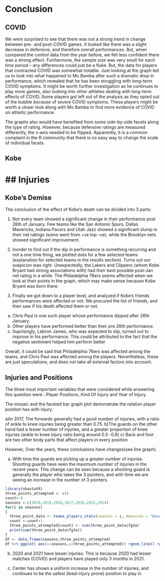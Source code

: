 # Conclusion

## COVID

We were surprised to see that there was not a strong trend in change between pre- and post-COVID 
games. It looked like there was a slight decrease in defensive, and therefore overall performances. But, 
when compared the control data from the year before, we felt less confident there was a strong effect. 
Furthermore, the sample size was very small for each time period -- any differences could just be a fluke. 
But, the data for players that contracted COVID was somewhat notable. Just looking at the graph led us to 
look into what happened to Mo Bamba after such a dramatic drop in performance, which revealed that he 
has been struggling with long-term COVID symptoms. It might be worth further investigation as 
he continues to play more games, also looking into other athletes dealing with long-term effects of COVID. 
Some players got left out of the analysis as they opted out of the bubble _because_ of severe 
COVID symptoms. These players might be worth a closer look along with Mo Bamba to find more evidence of 
COVID on athletic performance.

The graphs also would have benefited from some side-by-side facets along the type of rating. However, because defensive ratings 
are measured differently, the x-axis needed to be flipped. Apparently, 
it is a common complaint in the R community that there is no easy way to change the scale of individual facets. 

## Kobe

## Injuries
=======
## Kobe's Demise

The conclusion of the effect of Kobe's death can be divided into 3 parts:

1. Not every team showed a significant change in their performance post 26th of January. Few teams like the San Antonio Spurs, Dallas Mavericks, Indiana Pacers and Utah Jazz showed a significant slump in their net ratings (some went from +ve top -ve), while the Brooklyn nets showed significant improvement.

2. Inorder to find out if the dip in performance is something recurring and not a one time thing, we plotted data for a few selected teams (explanation for selected teams in the results section). Turns out our suspicion was right. Unexpectedly, the Lakers and Clippers (whom Kobe Bryant had strong associations with) had their best possible post-Jan net rating in a while. The Philadelphia 76ers seems affected when we look at their points in the graph, which may make sense because Kobe Bryant was born there.

3. Finally we got down to a player level, and analyzed if Kobe's friends performances were affected or not. We procured the list of friends, and then saw if his death affected them or not. 
  a) Chris Paul is one such player whose performance dipped after 26th January. 
  b) Other players have performed better than their pre 26th performance. 
  c) Suprisingly, Lebron James, who was expected to slip, turned out to improve in his performance. This could be attributed to the fact that the negative sentiment helped him perform better
  
Overall, it could be said that Philadelphia 76ers was affected among the teams, and Chris Paul was affected among the players. Nevertheless, these are just speculations, and does not take all external factors into account. 

## Injuries and Positions

The three most important variables that were considered while answering this question were : Player Positions, Kind Of Injury and Year of Injury.

The mosaic and the faceted bar graph plot demonstrate the relation player position has with injury. 

  a)In 2017, The forwards generally had a good number of injuries, with a ratio of ankle to knee injuries being greater than 0.75. 
  b)The guards on the other hand had a lesser number of injuries, and a greater proportion of knee injuries (ankle to knee injury ratio being around 0.5 -0.6)
  c) Back and foot are two other body parts that affect players in every position

However, Over the years, these conclusions have changes(see line graph). 

  a) With time the guards are picking up a greater number of injuries. Shooting guards have seen the maximum number of injuries in the recent years. This change can be seen because a shooting guard is generally the player who takes the 3 pointers, and with time we are seeing an increase in the number of 3 pointers.
  
```r
library(nbastatR)
three_points_attempted <- c()
count<-0
seasons <-c(2020,2019,2018,2017,2016,2015,2014)
for(i in seasons)
{
  three_point_data <- teams_players_stats(seasons = i, measures = "Base", types = "team", tables = "general", modes = "Totals")$dataTable[[1]]
  count <-count+1
  three_points_attempted[count] <- sum(three_point_data$fg3a)
  print(sum(three_point_data$fg3a))
}
df <- data.frame(seasons,three_points_attempted)
df %>% ggplot( aes(x=seasons,y=three_points_attempted)) +geom_line() +geom_point()+ggtitle('Three points over the years')
```
  
  
  b) 2020 and 2021 have lesser injuries. This is because 2020 had lesser matches (COVID) and players have played only 3 months in 2021.
  
  c) Center has shown a uniform increase in the number of injuries, and continues to be the safest (least injury prone) position to play in
  
